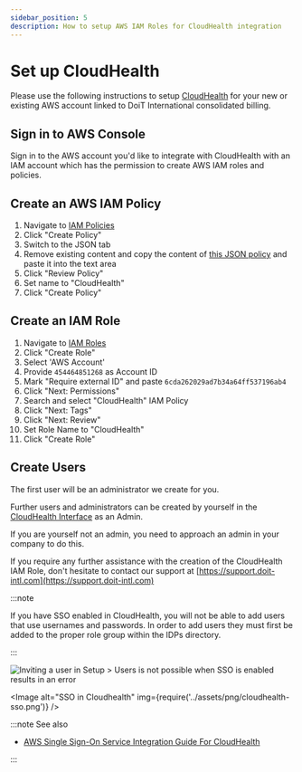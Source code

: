 ```yaml
---
sidebar_position: 5
description: How to setup AWS IAM Roles for CloudHealth integration
---
```


# Set up CloudHealth

Please use the following instructions to setup [CloudHealth](https://www.cloudhealthtech.com) for your new or existing AWS account linked to DoiT International consolidated billing.

## Sign in to AWS Console

Sign in to the AWS account you'd like to integrate with CloudHealth with an IAM account which has the permission to create AWS IAM roles and policies.

## Create an AWS IAM Policy

1. Navigate to [IAM Policies](https://console.aws.amazon.com/iam/home?region=us-east-1#/policies)
2. Click "Create Policy"
3. Switch to the JSON tab
4. Remove existing content and copy the content of [this JSON policy](https://storage.googleapis.com/hello-static-assets/cloudhealth/iam-policy.json) and paste it into the text area
5. Click "Review Policy"
6. Set name to "CloudHealth"
7. Click "Create Policy"

## Create an IAM Role

1. Navigate to [IAM Roles](https://console.aws.amazon.com/iam/home?region=us-east-1#/roles)
2. Click "Create Role"
3. Select 'AWS Account'
4. Provide `454464851268` as Account ID
5. Mark "Require external ID" and paste `6cda262029ad7b34a64ff537196ab4`
6. Click "Next: Permissions"
7. Search and select "CloudHealth" IAM Policy
8. Click "Next: Tags"
9. Click "Next: Review"
10. Set Role Name to "CloudHealth"
11. Click "Create Role"

## Create Users

The first user will be an administrator we create for you.

Further users and administrators can be created by yourself in the [CloudHealth Interface](https://apps.cloudhealthtech.com/users) as an Admin.

If you are yourself not an admin, you need to approach an admin in your company to do this.

If you require any further assistance with the creation of the CloudHealth IAM Role, don't hesitate to contact our support at [https://support.doit-intl.com](https://support.doit-intl.com)

:::note

If you have SSO enabled in CloudHealth, you will not be able to add users that use usernames and passwords. In order to add users they must first be added to the proper role group within the IDPs directory.

:::

![Inviting a user in Setup > Users is not possible when SSO is enabled results in an error](../assets/png/cloudhealth-setup-users-error.png)


<Image
  alt="SSO in Cloudhealth"
  img={require('../assets/png/cloudhealth-sso.png')}
/>

:::note See also

- [AWS Single Sign-On Service Integration Guide For CloudHealth](https://www.cloudhealthtech.com/blog/aws-single-sign-on-service-integration-guide-for-cloudhealth)

:::
